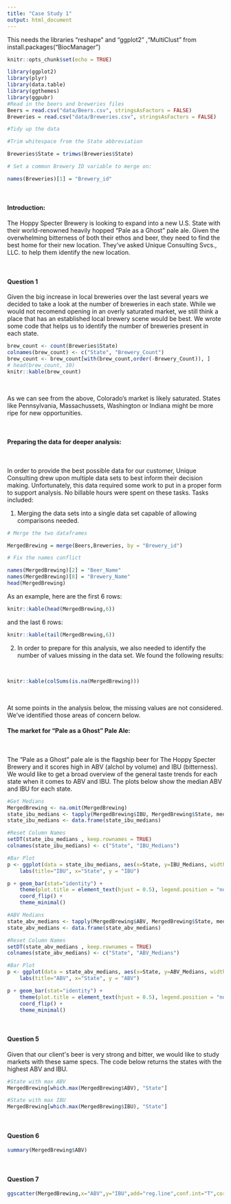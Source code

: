 ```yaml
---
title: "Case Study 1"
output: html_document
---
```

This needs the libraries "reshape" and "ggplot2"  ,"MultiClust" from  install.packages("BiocManager") 

```r
knitr::opts_chunk$set(echo = TRUE)

library(ggplot2)
library(plyr)
library(data.table)
library(ggthemes)
library(ggpubr)
#Read in the beers and breweries files
Beers = read.csv("data/Beers.csv", stringsAsFactors = FALSE)
Breweries = read.csv("data/Breweries.csv", stringsAsFactors = FALSE)

#Tidy up the data

#Trim whitespace from the State abbreviation

Breweries$State = trimws(Breweries$State)

# Set a common Brewery ID variable to merge on: 

names(Breweries)[1] = "Brewery_id"

```

<br/>

#### Introduction:
The Hoppy Specter Brewery is looking to expand into a new U.S. State with their world-renowned heavily hopped "Pale as a Ghost" pale ale. Given the overwhelming bitterness of both their ethos and beer, they need to find the best home for their new location. They've asked Unique Consulting Svcs., LLC. to help them identify the new location.

<br/>

#### Question 1

Given the big increase in local breweries over the last several years we decided to take a look at the number of breweries in each state. While we would not recomend opening in an overly saturated market, we still think a place that has an established local brewery scene would be best. We wrote some code that helps us to identify the number of breweries present in each state. 

```r
brew_count <- count(Breweries$State)
colnames(brew_count) <- c("State", "Brewery_Count")
brew_count <- brew_count[with(brew_count,order(-Brewery_Count)), ]
# head(brew_count, 10)
knitr::kable(brew_count)
```

<br/> 

As we can see from the above, Colorado's market is likely saturated. States like Pennsylvania, Massachussets, Washington or Indiana might be more ripe for new opportunities. 

<br/>

#### Preparing the data for deeper analysis: 

<br/>

In order to provide the best possible data for our customer, Unique Consulting drew upon multiple data sets to best inform their decision making. Unfortunately, this data required some work to put in a proper form to support analysis. No billable hours were spent on these tasks. Tasks included: 

1. Merging the data sets into a single data set capable of allowing comparisons needed. 

```r
# Merge the two dataframes

MergedBrewing = merge(Beers,Breweries, by = "Brewery_id")

# Fix the names conflict

names(MergedBrewing)[2] = "Beer_Name"
names(MergedBrewing)[8] = "Brewery_Name"
head(MergedBrewing)


```

As an example, here are the first 6 rows: 

```r
knitr::kable(head(MergedBrewing,6))
```

and the last 6 rows: 
```r
knitr::kable(tail(MergedBrewing,6))
```

2. In order to prepare for this analysis, we also needed to identify the number of values missing in the data set. We found the following results: 

<br/>

```r

knitr::kable(colSums(is.na(MergedBrewing)))


```


<br/>

At some points in the analysis below, the missing values are not considered. We've identified those areas of concern below. 

#### The market for "Pale as a Ghost" Pale Ale: 

<br/> 

The "Pale as a Ghost" pale ale is the flagship beer for The Hoppy Specter Brewery and it scores high in ABV (alchol by volume) and IBU (bitterness). We would like to get a broad overview of the general taste trends for each state when it comes to ABV and IBU. The plots below show the median ABV and IBU for each state.

```r
#Get Medians
MergedBrewing <- na.omit(MergedBrewing)
state_ibu_medians <- tapply(MergedBrewing$IBU, MergedBrewing$State, median, na.rm = T)
state_ibu_medians <- data.frame(state_ibu_medians)

#Reset Column Names
setDT(state_ibu_medians , keep.rownames = TRUE)
colnames(state_ibu_medians) <- c("State", "IBU_Medians")

#Bar Plot
p <- ggplot(data = state_ibu_medians, aes(x=State, y=IBU_Medians, width = .5)) +
    labs(title="IBU", x="State", y = "IBU") 

p + geom_bar(stat="identity") +
    theme(plot.title = element_text(hjust = 0.5), legend.position = "none") +
    coord_flip() +
    theme_minimal()
```


```r

#ABV Medians
state_abv_medians <- tapply(MergedBrewing$ABV, MergedBrewing$State, median, na.rm = T)
state_abv_medians <- data.frame(state_abv_medians)

#Reset Column Names
setDT(state_abv_medians , keep.rownames = TRUE)
colnames(state_abv_medians) <- c("State", "ABV_Medians")

#Bar Plot
p <- ggplot(data = state_abv_medians, aes(x=State, y=ABV_Medians, width = .5)) +
    labs(title="ABV", x="State", y = "ABV") 

p + geom_bar(stat="identity") +
    theme(plot.title = element_text(hjust = 0.5), legend.position = "none") +
    coord_flip() +
    theme_minimal()
```


<br/>

#### Question 5
Given that our client\'s beer is very strong and bitter, we would like to study markets with these same specs. The code below returns the states with the highest ABV and IBU.
```r
#State with max ABV
MergedBrewing[which.max(MergedBrewing$ABV), "State"]

#State with max IBU
MergedBrewing[which.max(MergedBrewing$IBU), "State"]
```

<br/>  

#### Question 6
```r
summary(MergedBrewing$ABV)
```

<br/>

#### Question 7
```r
ggscatter(MergedBrewing,x="ABV",y="IBU",add="reg.line",conf.int="T",cor.coef="T",color = "blue",ellipse.type="norm",ellipse="F")+theme_minimal()+ stat_density_2d(aes(fill = ..level..), geom = "polygon")+scale_fill_continuous(low="lavenderblush", high="purple")
```
